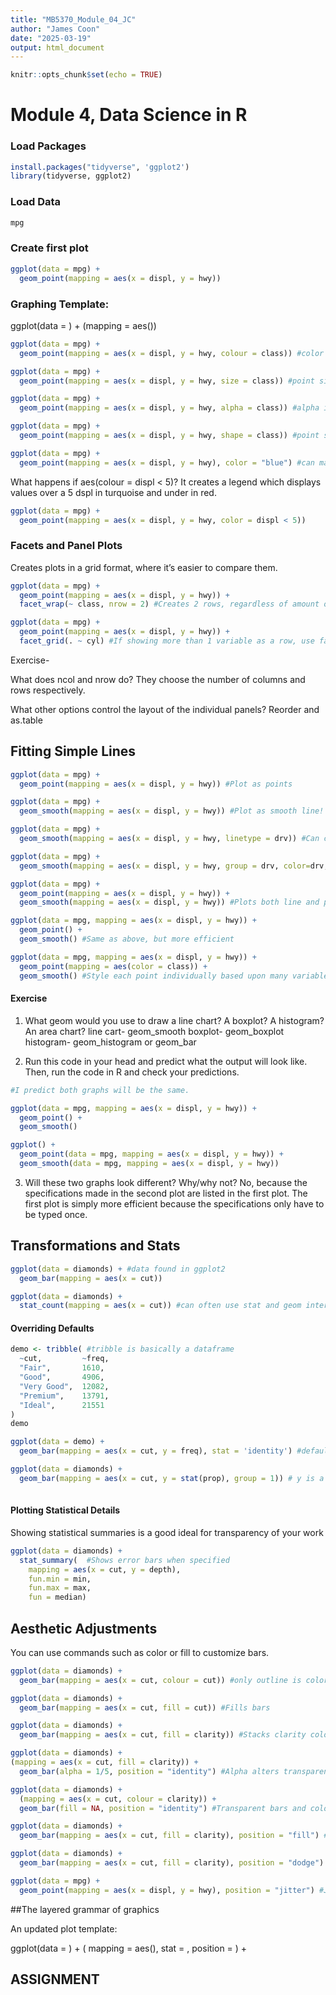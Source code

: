 ```yaml
---
title: "MB5370_Module_04_JC"
author: "James Coon"
date: "2025-03-19"
output: html_document
---
```


```r
knitr::opts_chunk$set(echo = TRUE)
```

# Module 4, Data Science in R

### Load Packages
```r
install.packages("tidyverse", 'ggplot2')
library(tidyverse, ggplot2)
```

### Load Data
```r
mpg
```

### Create first plot
```r
ggplot(data = mpg) + 
  geom_point(mapping = aes(x = displ, y = hwy))
```

### Graphing Template:

ggplot(data = <DATA>) + 
  <GEOM_FUNCTION>(mapping = aes(<MAPPINGS>))

```r
ggplot(data = mpg) + 
  geom_point(mapping = aes(x = displ, y = hwy, colour = class)) #color by class!

ggplot(data = mpg) + 
  geom_point(mapping = aes(x = displ, y = hwy, size = class)) #point size by class!

ggplot(data = mpg) + 
  geom_point(mapping = aes(x = displ, y = hwy, alpha = class)) #alpha is transparency, thus transparency by class!

ggplot(data = mpg) + 
  geom_point(mapping = aes(x = displ, y = hwy, shape = class)) #point shape by class!

ggplot(data = mpg) + 
  geom_point(mapping = aes(x = displ, y = hwy), color = "blue") #can manually make all points whatever color you want!
```
What happens if aes(colour = displ < 5)?
It creates a legend which displays values over a 5 dspl in turquoise and under in red.
```r
ggplot(data = mpg) + 
  geom_point(mapping = aes(x = displ, y = hwy, color = displ < 5))
```

### Facets and Panel Plots

Creates plots in a grid format, where it's easier to compare them.
```r
ggplot(data = mpg) + 
  geom_point(mapping = aes(x = displ, y = hwy)) + 
  facet_wrap(~ class, nrow = 2) #Creates 2 rows, regardless of amount of variables/plots

ggplot(data = mpg) + 
  geom_point(mapping = aes(x = displ, y = hwy)) + 
  facet_grid(. ~ cyl) #If showing more than 1 variable as a row, use facet_grid instead of facet_wrap.

```
Exercise-

What does ncol and nrow do?
They choose the number of columns and rows respectively.

What other options control the layout of the individual panels? 
Reorder and as.table

## Fitting Simple Lines

```r
ggplot(data = mpg) + 
  geom_point(mapping = aes(x = displ, y = hwy)) #Plot as points

ggplot(data = mpg) + 
  geom_smooth(mapping = aes(x = displ, y = hwy)) #Plot as smooth line! geom_smooth

ggplot(data = mpg) + 
  geom_smooth(mapping = aes(x = displ, y = hwy, linetype = drv)) #Can change plot line by class!

ggplot(data = mpg) +
  geom_smooth(mapping = aes(x = displ, y = hwy, group = drv, color=drv, linetype = drv)) #Change some aesthetic based on drv

ggplot(data = mpg) + 
  geom_point(mapping = aes(x = displ, y = hwy)) +
  geom_smooth(mapping = aes(x = displ, y = hwy)) #Plots both line and points. Must just be used additively

ggplot(data = mpg, mapping = aes(x = displ, y = hwy)) + 
  geom_point() + 
  geom_smooth() #Same as above, but more efficient

ggplot(data = mpg, mapping = aes(x = displ, y = hwy)) + 
  geom_point(mapping = aes(color = class)) + 
  geom_smooth() #Style each point individually based upon many variables
```

#### Exercise

1. What geom would you use to draw a line chart? A boxplot? A histogram? An area chart?
line cart- geom_smooth
boxplot- geom_boxplot
histogram- geom_histogram or geom_bar

2. Run this code in your head and predict what the output will look like. Then, run the code in R and check your predictions.
```r
#I predict both graphs will be the same.

ggplot(data = mpg, mapping = aes(x = displ, y = hwy)) + 
  geom_point() + 
  geom_smooth()

ggplot() + 
  geom_point(data = mpg, mapping = aes(x = displ, y = hwy)) + 
  geom_smooth(data = mpg, mapping = aes(x = displ, y = hwy))
```

3. Will these two graphs look different? Why/why not?
No, because the specifications made in the second plot are listed in the first plot.  The first plot is simply more efficient because the specifications only have to be typed once.

## Transformations and Stats

```r
ggplot(data = diamonds) + #data found in ggplot2
  geom_bar(mapping = aes(x = cut))

ggplot(data = diamonds) + 
  stat_count(mapping = aes(x = cut)) #can often use stat and geom interchangeably
```
#### Overriding Defaults
```r
demo <- tribble( #tribble is basically a dataframe
  ~cut,         ~freq,
  "Fair",       1610,
  "Good",       4906,
  "Very Good",  12082,
  "Premium",    13791,
  "Ideal",      21551
)
demo

ggplot(data = demo) +
  geom_bar(mapping = aes(x = cut, y = freq), stat = 'identity') #default stat is count

ggplot(data = diamonds) + 
  geom_bar(mapping = aes(x = cut, y = stat(prop), group = 1)) # y is a proportion rather than raw count
  
```

#### Plotting Statistical Details

Showing statistical summaries is a good ideal for transparency of your work
```r

ggplot(data = diamonds) + 
  stat_summary(  #Shows error bars when specified
    mapping = aes(x = cut, y = depth),
    fun.min = min,
    fun.max = max,
    fun = median)
```

## Aesthetic Adjustments

You can use commands such as color or fill to customize bars.
```r
ggplot(data = diamonds) + 
  geom_bar(mapping = aes(x = cut, colour = cut)) #only outline is colored

ggplot(data = diamonds) + 
  geom_bar(mapping = aes(x = cut, fill = cut)) #Fills bars

ggplot(data = diamonds) + 
  geom_bar(mapping = aes(x = cut, fill = clarity)) #Stacks clarity coloration into existing bars!

ggplot(data = diamonds) +
(mapping = aes(x = cut, fill = clarity)) + 
  geom_bar(alpha = 1/5, position = "identity") #Alpha alters transparency

ggplot(data = diamonds) + 
  (mapping = aes(x = cut, colour = clarity)) + 
  geom_bar(fill = NA, position = "identity") #Transparent bars and colored outline.

ggplot(data = diamonds) + 
  geom_bar(mapping = aes(x = cut, fill = clarity), position = "fill") #Similar to stacking, but makes all the bars the same height.

ggplot(data = diamonds) + 
  geom_bar(mapping = aes(x = cut, fill = clarity), position = "dodge") #Dodge puts overlapping objects next to eachother instead of overlapping.

ggplot(data = mpg) + 
  geom_point(mapping = aes(x = displ, y = hwy), position = "jitter") #Jitter makes random noise in the plot to slightly and randomly space data out and make it mroe visible.
```

##The layered grammar of graphics

An updated plot template:

ggplot(data = <DATA>) + 
  <GEOM_FUNCTION>(
     mapping = aes(<MAPPINGS>),
     stat = <STAT>, 
     position = <POSITION>
  ) +
  <FACET_FUNCTION>

## ASSIGNMENT




